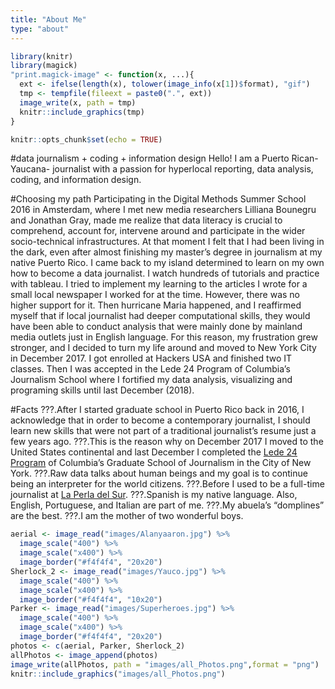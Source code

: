 ```yaml
---
title: "About Me"
type: "about"
---
```


```r
library(knitr)
library(magick)
"print.magick-image" <- function(x, ...){
  ext <- ifelse(length(x), tolower(image_info(x[1])$format), "gif")
  tmp <- tempfile(fileext = paste0(".", ext))
  image_write(x, path = tmp)
  knitr::include_graphics(tmp)
}
```

```r
knitr::opts_chunk$set(echo = TRUE)
```

#data journalism + coding + information design
Hello! I am a Puerto Rican-Yaucana- journalist with a passion for hyperlocal reporting, data analysis, coding, and information design. 

#Choosing my path 
Participating in the Digital Methods Summer School 2016 in Amsterdam, where I met new media researchers Lilliana Bounegru and Jonathan Gray, made me realize that data literacy is crucial to comprehend, account for, intervene around and participate in the wider socio-technical infrastructures. At that moment I felt that I had been living in the dark, even after almost finishing my master's degree in journalism at my native Puerto Rico. I came back to my island determined to learn on my own how to become a data journalist. I watch hundreds of tutorials and practice with tableau.  I tried to implement my learning to the articles I wrote for a small local newspaper I worked for at the time. However, there was no higher support for it. Then hurricane Maria happened, and I reaffirmed myself that if local journalist had deeper computational skills, they would have been able to conduct analysis that were mainly done by mainland media outlets just in English language. For this reason, my frustration grew stronger, and I decided to turn my life around and moved to New York City in December 2017. I got enrolled at Hackers USA and finished two IT classes. Then I was accepted in the Lede 24 Program of Columbia's Journalism School where I fortified my data analysis, visualizing and programing skills until last December (2018). 

#Facts
???.After I started graduate school in Puerto Rico back in 2016, I acknowledge that in order to become a contemporary journalist, I should learn new skills that were not part of a traditional journalist's resume just a few years ago.
???.This is the reason why on December 2017 I moved to the United States continental and last December I completed the <a href="http://ledeprogram.com/" target="_blank">Lede 24 Program</a> of Columbia's Graduate School of Journalism in the City of New York. 
???.Raw data talks about human beings and my goal is to continue being an interpreter for the world citizens. ???.Before I used to be a full-time journalist at <a href="http://www.periodicolaperla.com/?s=coral+negron" target="_blank">La Perla del Sur</a>. 
???.Spanish is my native language. Also, English, Portuguese, and Italian are part of me. 
???.My abuela's "domplines" are the best.
???.I am the mother of two wonderful boys. 

```r
aerial <- image_read("images/Alanyaaron.jpg") %>% 
  image_scale("400") %>% 
  image_scale("x400") %>% 
  image_border("#f4f4f4", "20x20")
Sherlock_2 <- image_read("images/Yauco.jpg") %>% 
  image_scale("400") %>% 
  image_scale("x400") %>% 
  image_border("#f4f4f4", "10x20")
Parker <- image_read("images/Superheroes.jpg") %>% 
  image_scale("400") %>% 
  image_scale("x400") %>% 
  image_border("#f4f4f4", "20x20")
photos <- c(aerial, Parker, Sherlock_2)
allPhotos <- image_append(photos)
image_write(allPhotos, path = "images/all_Photos.png",format = "png")
knitr::include_graphics("images/all_Photos.png")
```